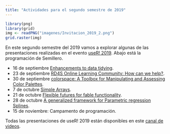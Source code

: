 ```yaml
---
title: "Actividades para el segundo semestre de 2019"
---
```


```r
library(png)
library(grid)
img <- readPNG("imagenes/Invitacion_2019_2.png")
grid.raster(img)
```

En este segundo semestre del 2019 vamos a explorar algunas de las presentaciones realizadas en el evento [useR! 2019](http://www.user2019.fr/). Abajo está la programación de Semillero.

- 16 de septiembre [Enhancements to data tidying](https://youtu.be/qFRYnKdLz5U).
- 23 de septiembre [RD4S Online Learning Community: How can we help?](https://youtu.be/iIjiwzxUI_0).
- 30 de septiembre [colorspace: A Toolbox for Manipulating and Assessing Color Palettes](https://youtu.be/6bv2IAcNE_c).
- 7 de octubre [Simple Arrays](https://youtu.be/LQbH5LlD7sg).
- 21 de octubre [Flexible futures for fable functionality](https://youtu.be/DhDOTxojQ3k).
- 28 de octubre [A generalized framework for Parametric regression Splines](https://youtu.be/5EJ9h3QP6bU).
- 15 de noviembre: Campamento de programación.

Todas las presentaciones de useR! 2019 están disponibles en este [canal de videos](https://www.youtube.com/channel/UC_R5smHVXRYGhZYDJsnXTwg).
